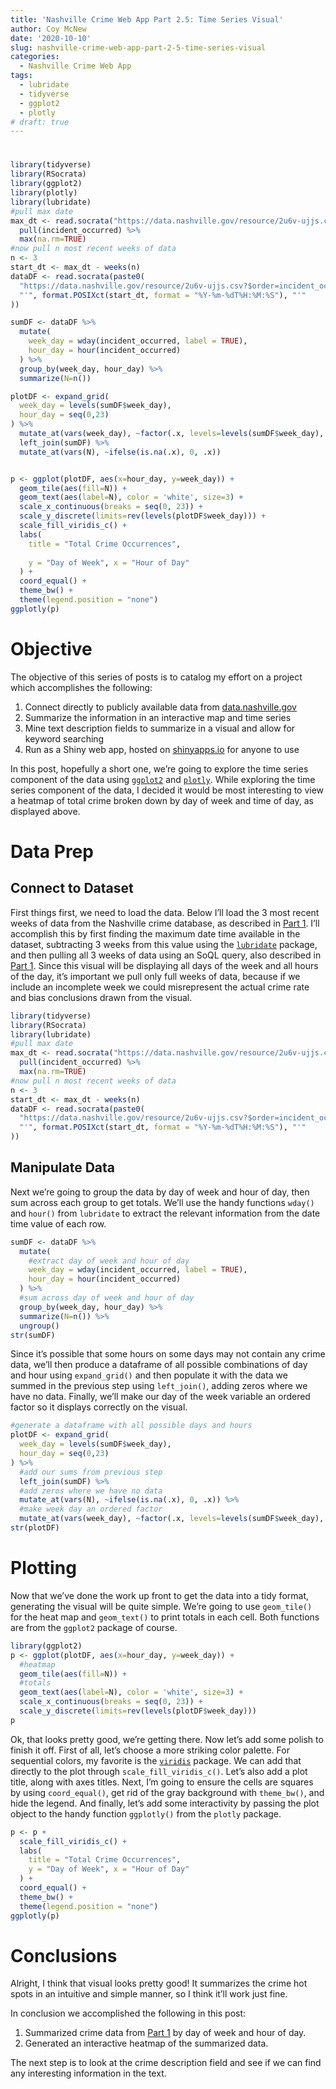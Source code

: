 ```yaml
---
title: 'Nashville Crime Web App Part 2.5: Time Series Visual'
author: Coy McNew
date: '2020-10-10'
slug: nashville-crime-web-app-part-2-5-time-series-visual
categories:
  - Nashville Crime Web App
tags:
  - lubridate
  - tidyverse
  - ggplot2
  - plotly
# draft: true
---
```


<style>
.html-widget {
    margin: auto;
}
</style>

#

```r
library(tidyverse)
library(RSocrata)
library(ggplot2)
library(plotly)
library(lubridate)
#pull max date
max_dt <- read.socrata("https://data.nashville.gov/resource/2u6v-ujjs.csv?$order=incident_occurred DESC &$limit=10") %>% 
  pull(incident_occurred) %>%
  max(na.rm=TRUE)
#now pull n most recent weeks of data
n <- 3
start_dt <- max_dt - weeks(n)
dataDF <- read.socrata(paste0(
  "https://data.nashville.gov/resource/2u6v-ujjs.csv?$order=incident_occurred DESC &$where=incident_occurred >", 
  "'", format.POSIXct(start_dt, format = "%Y-%m-%dT%H:%M:%S"), "'"
))

sumDF <- dataDF %>%
  mutate(
    week_day = wday(incident_occurred, label = TRUE),
    hour_day = hour(incident_occurred)
  ) %>%
  group_by(week_day, hour_day) %>%
  summarize(N=n())

plotDF <- expand_grid(
  week_day = levels(sumDF$week_day),
  hour_day = seq(0,23)
) %>% 
  mutate_at(vars(week_day), ~factor(.x, levels=levels(sumDF$week_day), ordered=TRUE)) %>%
  left_join(sumDF) %>%
  mutate_at(vars(N), ~ifelse(is.na(.x), 0, .x))


p <- ggplot(plotDF, aes(x=hour_day, y=week_day)) + 
  geom_tile(aes(fill=N)) + 
  geom_text(aes(label=N), color = 'white', size=3) +
  scale_x_continuous(breaks = seq(0, 23)) +
  scale_y_discrete(limits=rev(levels(plotDF$week_day))) + 
  scale_fill_viridis_c() + 
  labs(
    title = "Total Crime Occurrences",
    
    y = "Day of Week", x = "Hour of Day"
  ) + 
  coord_equal() + 
  theme_bw() + 
  theme(legend.position = "none") 
ggplotly(p) 
```

# Objective

The objective of this series of posts is to catalog my effort on a project which accomplishes the following:

1. Connect directly to publicly available data from [data.nashville.gov](https://data.nashville.gov)
2. Summarize the information in an interactive map and time series
3. Mine text description fields to summarize in a visual and allow for keyword searching
4. Run as a Shiny web app, hosted on [shinyapps.io](shinyapps.io) for anyone to use

In this post, hopefully a short one, we're going to explore the time series component of the data using [`ggplot2`](https://github.com/tidyverse/ggplot2) and [`plotly`](https://github.com/ropensci/plotly).  While exploring the time series component of the data, I decided it would be most interesting to view a heatmap of total crime broken down by day of week and time of day, as displayed above.

# Data Prep

## Connect to Dataset

First things first, we need to load the data.  Below I'll load the 3 most recent weeks of data from the Nashville crime database, as described in [Part 1](https://www.coymcnew.com/post/2020/09/08/nashville-crime-web-app-part-1-getting-the-data/).  I'll accomplish this by first finding the maximum date time available in the dataset, subtracting 3 weeks from this value using the [`lubridate`](https://github.com/tidyverse/lubridate) package, and then pulling all 3 weeks of data using an SoQL query, also described in [Part 1](https://www.coymcnew.com/post/2020/09/08/nashville-crime-web-app-part-1-getting-the-data/).  Since this visual will be displaying all days of the week and all hours of the day, it's important we pull only full weeks of data, because if we include an incomplete week we could misrepresent the actual crime rate and bias conclusions drawn from the visual.

```r
library(tidyverse)
library(RSocrata)
library(lubridate)
#pull max date
max_dt <- read.socrata("https://data.nashville.gov/resource/2u6v-ujjs.csv?$order=incident_occurred DESC &$limit=10") %>% 
  pull(incident_occurred) %>%
  max(na.rm=TRUE)
#now pull n most recent weeks of data
n <- 3
start_dt <- max_dt - weeks(n)
dataDF <- read.socrata(paste0(
  "https://data.nashville.gov/resource/2u6v-ujjs.csv?$order=incident_occurred DESC &$where=incident_occurred >", 
  "'", format.POSIXct(start_dt, format = "%Y-%m-%dT%H:%M:%S"), "'"
))
```

## Manipulate Data

Next we're going to group the data by day of week and hour of day, then sum across each group to get totals.  We'll use the handy functions `wday()` and `hour()` from `lubridate` to extract the relevant information from the date time value of each row.  

```r
sumDF <- dataDF %>%
  mutate(
    #extract day of week and hour of day
    week_day = wday(incident_occurred, label = TRUE),
    hour_day = hour(incident_occurred)
  ) %>%
  #sum across day of week and hour of day
  group_by(week_day, hour_day) %>%
  summarize(N=n()) %>%
  ungroup()
str(sumDF)
```

Since it's possible that some hours on some days may not contain any crime data, we'll then produce a dataframe of all possible combinations of day and hour using `expand_grid()` and then populate it with the data we summed in the previous step using `left_join()`, adding zeros where we have no data.  Finally, we'll make our day of the week variable an ordered factor so it displays correctly on the visual.

```r
#generate a dataframe with all possible days and hours
plotDF <- expand_grid(
  week_day = levels(sumDF$week_day),
  hour_day = seq(0,23)
) %>% 
  #add our sums from previous step
  left_join(sumDF) %>%
  #add zeros where we have no data
  mutate_at(vars(N), ~ifelse(is.na(.x), 0, .x)) %>%
  #make week day an ordered factor
  mutate_at(vars(week_day), ~factor(.x, levels=levels(sumDF$week_day), ordered=TRUE))
str(plotDF)
```

# Plotting

Now that we've done the work up front to get the data into a tidy format, generating the visual will be quite simple.  We're going to use `geom_tile()` for the heat map and `geom_text()` to print totals in each cell.  Both functions are from the `ggplot2` package of course.

```r
library(ggplot2)
p <- ggplot(plotDF, aes(x=hour_day, y=week_day)) + 
  #heatmap
  geom_tile(aes(fill=N)) + 
  #totals
  geom_text(aes(label=N), color = 'white', size=3) +
  scale_x_continuous(breaks = seq(0, 23)) +
  scale_y_discrete(limits=rev(levels(plotDF$week_day)))
p
```

Ok, that looks pretty good, we're getting there.  Now let's add some polish to finish it off.  First of all, let's choose a more striking color palette.  For sequential colors, my favorite is the [`viridis`](https://github.com/sjmgarnier/viridis) package.  We can add that directly to the plot through `scale_fill_viridis_c()`.  Let's also add a plot title, along with axes titles.  Next, I'm going to ensure the cells are squares by using `coord_equal()`, get rid of the gray background with `theme_bw()`, and hide the legend.  And finally, let's add some interactivity by passing the plot object to the handy function `ggplotly()` from the `plotly` package.

```r
p <- p +
  scale_fill_viridis_c() + 
  labs(
    title = "Total Crime Occurrences",
    y = "Day of Week", x = "Hour of Day"
  ) + 
  coord_equal() + 
  theme_bw() + 
  theme(legend.position = "none") 
ggplotly(p) 
```

# Conclusions

Alright, I think that visual looks pretty good!  It summarizes the crime hot spots in an intuitive and simple manner, so I think it'll work just fine.

In conclusion we accomplished the following in this post:

1. Summarized crime data from [Part 1](https://www.coymcnew.com/post/2020/09/08/nashville-crime-web-app-part-1-getting-the-data/) by day of week and hour of day.
2. Generated an interactive heatmap of the summarized data.

The next step is to look at the crime description field and see if we can find any interesting information in the text.